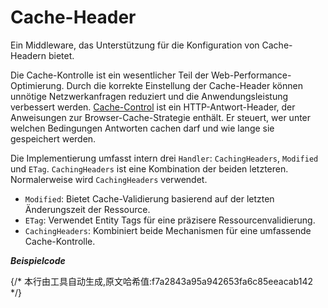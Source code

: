 # Cache-Header

Ein Middleware, das Unterstützung für die Konfiguration von Cache-Headern bietet.

Die Cache-Kontrolle ist ein wesentlicher Teil der Web-Performance-Optimierung. Durch die korrekte Einstellung der Cache-Header können unnötige Netzwerkanfragen reduziert und die Anwendungsleistung verbessert werden. [Cache-Control](https://developer.mozilla.org/de/docs/Web/HTTP/Headers/Cache-Control) ist ein HTTP-Antwort-Header, der Anweisungen zur Browser-Cache-Strategie enthält. Er steuert, wer unter welchen Bedingungen Antworten cachen darf und wie lange sie gespeichert werden.

Die Implementierung umfasst intern drei `Handler`: `CachingHeaders`, `Modified` und `ETag`. `CachingHeaders` ist eine Kombination der beiden letzteren. Normalerweise wird `CachingHeaders` verwendet.

- `Modified`: Bietet Cache-Validierung basierend auf der letzten Änderungszeit der Ressource.
- `ETag`: Verwendet Entity Tags für eine präzisere Ressourcenvalidierung.
- `CachingHeaders`: Kombiniert beide Mechanismen für eine umfassende Cache-Kontrolle.

_**Beispielcode**_


<Tabs>
  <Tab label="main.rs">
    <CachingHeadersCode/>
  </Tab>
  <Tab label="Cargo.toml">
    <CachingHeadersCargoCode/>
  </Tab>
</Tabs>
{/* 本行由工具自动生成,原文哈希值:f7a2843a95a942653fa6c85eeacab142 */}
